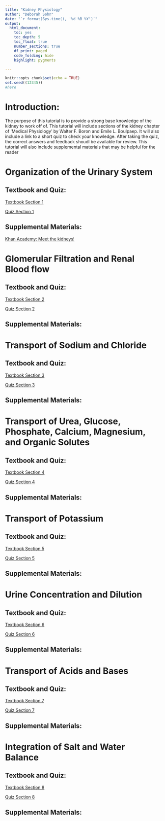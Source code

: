 ```yaml
---
title: "Kidney Physiology"
author: "Deborah Sohn"
date: "`r format(Sys.time(), '%d %B %Y')`"
output: 
  html_document:
    toc: yes
    toc_depth: 5
    toc_float: true
    number_sections: true
    df_print: paged
    code_folding: hide
    highlight: pygments
    
---
```


```r
knitr::opts_chunk$set(echo = TRUE)
set.seed((12345))
#here
```




# Introduction:
The purpose of this tutorial is to provide a strong base knowledge of the kidney to work off of. This tutorial will include sections of the kidney chapter of 'Medical Physiology' by Walter F. Boron and Emile L. Boulpaep. It will also include a link to a short quiz to check your knowledge. After taking the quiz, the correct answers and feedback shoudl be available for review. This tutorial will also include supplemental materials that may be helpful for the reader 

# Organization of the Urinary System

## Textbook and Quiz:

[Textbook Section 1](https://drive.google.com/file/d/16lWXGo-N-21KLgtJg2K2jdkOcjcxrWaA/view?usp=drive_link)

[Quiz Section 1](https://forms.gle/ih9Jx2r3itE7Cxip6)


## Supplemental Materials:
[Khan Academy: Meet the kidneys!](https://www.khanacademy.org/test-prep/mcat/organ-systems/the-renal-system/v/meet-the-kidneys)


# Glomerular Filtration and Renal Blood flow

## Textbook and Quiz:

[Textbook Section 2](https://drive.google.com/file/d/13y4y6MfteTTRXDEmhFkKAqvGAkStXyXt/view?usp=drive_link)

[Quiz Section 2](https://docs.google.com/forms/d/e/1FAIpQLScwqqfJYvJiPT9gfKnM6EKCQp25Jk8fTJKehsySHRQC2hvQyw/viewform?usp=header)

## Supplemental Materials:


# Transport of Sodium and Chloride

## Textbook and Quiz:

[Textbook Section 3](https://drive.google.com/file/d/1k8VmoxN95umcmXhdrt5y6AScVSZFiyke/view?usp=drive_link)

[Quiz Section 3](https://docs.google.com/forms/d/e/1FAIpQLSdEil0pf0FkiUzd0XaMzNkoAHFimEM1WAQQn5qPI5jfvdT2oA/viewform?usp=header)

## Supplemental Materials:


# Transport of Urea, Glucose, Phosphate, Calcium, Magnesium, and Organic Solutes

## Textbook and Quiz:

[Textbook Section 4](https://drive.google.com/file/d/1si8JZJ8myI1cOtn7Z95x6v4AKrcVpt-u/view?usp=drive_link)

[Quiz Section 4](https://docs.google.com/forms/d/e/1FAIpQLSeZk38rAy__6KYtEPSRVQsA4Aeca4-WZ6ZcWJbCI927OJjTNA/viewform?usp=header)

## Supplemental Materials:


# Transport of Potassium

## Textbook and Quiz:

[Textbook Section 5](https://drive.google.com/file/d/1A5128uaLpZnkWP7hM5-zL_HAOa56s55M/view?usp=drive_link)

[Quiz Section 5](https://docs.google.com/forms/d/e/1FAIpQLScg-5WzK3HDRIj--Fq1FPRWIActFUNdVSCMi2VzbrstBB8E-g/viewform?usp=header)

## Supplemental Materials:


# Urine Concentration and Dilution

## Textbook and Quiz:

[Textbook Section 6](https://drive.google.com/file/d/1C982944yShaePHacNADOP_WkYkHQR5jS/view?usp=drive_link)

[Quiz Section 6](https://docs.google.com/forms/d/e/1FAIpQLSezlnTtO9CJJMeT62AL00CnUQONuBcrDNIoB6-N-J_il9fBMQ/viewform?usp=header)

## Supplemental Materials:


# Transport of Acids and Bases

## Textbook and Quiz:

[Textbook Section 7](https://drive.google.com/file/d/1cRGSnYNQzjQzKMaAUrUWz7VC2fQNYCYf/view?usp=drive_link)

[Quiz Section 7](https://docs.google.com/forms/d/e/1FAIpQLSeAwZuHyk8xKoKgtqFE09Y-gl4ow_BjOsLP6wVlF63el9VwUQ/viewform?usp=header)

## Supplemental Materials:


# Integration of Salt and Water Balance

## Textbook and Quiz:

[Textbook Section 8](https://drive.google.com/file/d/1QhOWuIBr6LjJF0R4yUGvLr2NyT6q1jqx/view?usp=drive_link)

[Quiz Section 8](https://docs.google.com/forms/d/e/1FAIpQLSd2wCKIvuuWjzAuixYjj2FTLP3uaFX1aqoTJpzy5gGgOEoMKA/viewform?usp=header)

## Supplemental Materials:








